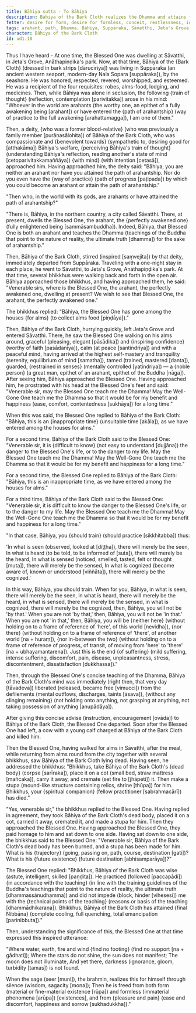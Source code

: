 ```yaml
---
title: Bāhiya sutta - To Bāhiya
description: Bāhiya of the Bark Cloth realizes the Dhamma and attains final Nibbāna immediately after receiving a concise teaching from the Buddha.
fetter: desire for form, desire for formless, conceit, restlessness, ignorance
tags: arahant, path, Dhamma, Bāhiya, Suppāraka, Sāvatthi, Jeta's Grove, Anāthapiṇḍika's park, alms, death, cremation, stupa, final Nibbāna, seen, heard, sensed, cognized, ud, ud1
character: Bāhiya of the Bark Cloth
id: ud1.10
---
```


Thus I have heard - At one time, the Blessed One was dwelling at Sāvatthi, in Jeta's Grove, Anāthapiṇḍika's park. Now, at that time, Bāhiya of the \{Bark Cloth} (dressed in bark strips [dārucīriya]) was living in Suppāraka (an ancient western seaport, modern-day Nala Sopara [suppāraka]), by the seashore. He was honored, respected, revered, worshipped, and esteemed. He was a recipient of the four requisites: robes, alms-food, lodging, and medicines. Then, while Bāhiya was alone in seclusion, the following \{train of thought} (reflection, contemplation [parivitakka]) arose in his mind: "Whoever in the world are arahants (the worthy one, an epithet of a fully awakening being [arahant]) or have entered the \{path of arahantship} (way of practice to the full awakening [arahattamagga]), I am one of them."

Then, a deity, \{who was a former blood-relative} (who was previously a family member [purāṇasālohita]) of Bāhiya of the Bark Cloth, who was compassionate and \{benevolent towards} (sympathetic to, desiring good for [atthakāma]) Bāhiya's welfare, \{perceiving Bāhiya's train of thought} (understanding Bāhiya's reflection, reading another's state of mind [cetoparivitakkamaññāya]) \{with mind} (with intention [cetasā]), approached him. Having approached him, the deity said: "Bāhiya, you are neither an arahant nor have you attained the path of arahantship. Nor do you even have the \{way of practice} (path of progress [paṭipada]) by which you could become an arahant or attain the path of arahantship."

"Then who, in the world with its gods, are arahants or have attained the path of arahantship?"

"There is, Bāhiya, in the northern country, a city called Sāvatthi. There, at present, dwells the Blessed One, the arahant, the \{perfectly awakened one} (fully enlightened being [sammāsambuddha]). Indeed, Bāhiya, that Blessed One is both an arahant and teaches the Dhamma (teachings of the Buddha that point to the nature of reality, the ultimate truth [dhamma]) for the sake of arahantship."

Then, Bāhiya of the Bark Cloth, stirred (inspired [saṃvejita]) by that deity, immediately departed from Suppāraka. Traveling with a one-night stay in each place, he went to Sāvatthi, to Jeta's Grove, Anāthapiṇḍika's park. At that time, several bhikkhus were walking back and forth in the open air. Bāhiya approached those bhikkhus, and having approached them, he said: "Venerable sirs, where is the Blessed One, the arahant, the perfectly awakened one, dwelling at present? We wish to see that Blessed One, the arahant, the perfectly awakened one."

The bhikkhus replied: "Bāhiya, the Blessed One has gone among the houses \{for alms} (to collect alms food [piṇḍāya])."

Then, Bāhiya of the Bark Cloth, hurrying quickly, left Jeta's Grove and entered Sāvatthi. There, he saw the Blessed One walking on his alms around, graceful (pleasing, elegant [pāsādika]) and \{inspiring confidence} (worthy of faith [pasādanīya]), calm (at peace [santindriya]) and with a peaceful mind, having arrived at the highest self-mastery and tranquility (serenity, equilibrium of mind [samatha]), tamed (trained, mastered [danta]), guarded, \{restrained in senses} (mentally controlled [yatindriya]) — a \{noble person} (a great man, epithet of an arahant, epithet of the Buddha [nāga]). After seeing him, Bāhiya approached the Blessed One. Having approached him, he prostrated with his head at the Blessed One's feet and said: "Venerable sir, may the Blessed One teach me the Dhamma! May the Well-Gone One teach me the Dhamma so that it would be for my benefit and happiness (ease, comfort, contentedness [sukhāya]) for a long time."

When this was said, the Blessed One replied to Bāhiya of the Bark Cloth: "Bāhiya, this is an \{inappropriate time} (unsuitable time [akāla]), as we have entered among the houses for alms."

For a second time, Bāhiya of the Bark Cloth said to the Blessed One: "Venerable sir, it is \{difficult to know} (not easy to understand [dujjāna]) the danger to the Blessed One's life, or to the danger to my life. May the Blessed One teach me the Dhamma! May the Well-Gone One teach me the Dhamma so that it would be for my benefit and happiness for a long time."

For a second time, the Blessed One replied to Bāhiya of the Bark Cloth: "Bāhiya, this is an inappropriate time, as we have entered among the houses for alms."

For a third time, Bāhiya of the Bark Cloth said to the Blessed One: "Venerable sir, it is difficult to know the danger to the Blessed One's life, or to the danger to my life. May the Blessed One teach me the Dhamma! May the Well-Gone One teach me the Dhamma so that it would be for my benefit and happiness for a long time."

"In that case, Bāhiya, you \{should train} (should practice [sikkhitabba]) thus:

'In what is seen (observed, looked at [diṭṭha]), there will merely be the seen,
In what is heard (to be told, to be informed of [suta]), there will merely be the heard,
In what is sensed (noticed, smelled, tasted, felt or thought [muta]), there will merely be the sensed,
In what is cognized (become aware of, known or understood [viññāta]), there will merely be the cognized.'

In this way, Bāhiya, you should train. When for you, Bāhiya, in what is seen, there will merely be the seen, in what is heard, there will merely be the heard, in what is sensed, there will merely be the sensed, in what is cognized, there will merely be the cognized, then, Bāhiya, you will not be 'by that.' When you are not 'by that,' then, Bāhiya, you will not be 'in that.' When you are not 'in that,' then, Bāhiya, you will be \{neither here} (without holding on to a frame of reference of 'here', of this world [nevidha]), \{nor there} (without holding on to a frame of reference of 'there', of another world [na + huraṃ]), \{nor in-between the two} (without holding on to a frame of reference of progress, of transit, of moving from 'here' to 'there' [na + ubhayamantarena]). Just this is the end \{of suffering} (mild suffering, intense suffering, discomfort, pain, disease, unpleasantness, stress, discontentment, dissatisfaction [dukkhassa])."

Then, through the Blessed One's concise teaching of the Dhamma, Bāhiya of the Bark Cloth's mind was immediately (right then, that very day [tāvadeva]) liberated (released, became free [vimucci]) from the defilements (mental outflows, discharges, taints [āsava]), \{without any clinging remaining} (not holding onto anything, not grasping at anything, not taking possession of anything [anupādāya]).

After giving this concise advise (instruction, encouragement [ovāda]) to Bāhiya of the Bark Cloth, the Blessed One departed. Soon after the Blessed One had left, a cow with a young calf charged at Bāhiya of the Bark Cloth and killed him.

Then the Blessed One, having walked for alms in Sāvatthi, after the meal, while returning from alms round from the city together with several bhikkhus, saw Bāhiya of the Bark Cloth lying dead. Having seen, he addressed the bhikkhus: "Bhikkhus, take Bāhiya of the Bark Cloth's \{dead body} (corpse [sarīraka]), place it on a cot (small bed, straw mattress [mañcaka]), carry it away, and cremate (set fire to [jhāpeti]) it. Then make a stupa (mound-like structure containing relics, shrine [thūpa]) for him. Bhikkhus, your \{spiritual companion} (fellow practitioner [sabrahmacārī]) has died."

"Yes, venerable sir," the bhikkhus replied to the Blessed One. Having replied in agreement, they took Bāhiya of the Bark Cloth's dead body, placed it on a cot, carried it away, cremated it, and made a stupa for him. Then they approached the Blessed One. Having approached the Blessed One, they paid homage to him and sat down to one side. Having sat down to one side, the bhikkhus said to the Blessed One: "Venerable sir, Bāhiya of the Bark Cloth's dead body has been burned, and a stupa has been made for him. What is his \{trajectory} (going, passing on, path, course, destination [gati])? What is his \{future existence} (future destination [abhisamparāya])?"

The Blessed One replied: "Bhikkhus, Bāhiya of the Bark Cloth was wise (astute, intelligent, skilled [paṇḍita]). He practiced (followed [paccapādi]) \{in accordance with the teaching} (in line with the training guidelines of the Buddha's teachings that point to the nature of reality, the ultimate truth [dhammassānudhamma]) and did not impede (block, hinder [vihesesi]) me with the \{technical points of the teaching} (reasons or basis of the teaching [dhammādhikaraṇa]). Bhikkhus, Bāhiya of the Bark Cloth has attained \{final Nibbāna} (complete cooling, full quenching, total emancipation [parinibbuta])."

Then, understanding the significance of this, the Blessed One at that time expressed this inspired utterance:

"Where water, earth,
fire and wind \{find no footing} (find no support [na + gādhati]);
Where the stars do not shine,
the sun does not manifest;
The moon does not illuminate,
And yet there, darkness (ignorance, gloom, turbidity [tamas]) is not found.

When the sage (seer [muni]), the brahmin,
realizes this for himself through silence (wisdom, sagacity [mona]);
Then he is freed from both form (material or fine-material existence [rūpa]) and formless (immaterial phenomena [arūpa]) [existences],
and from \{pleasure and pain} (ease and discomfort, happiness and sorrow [sukhadukkha])."